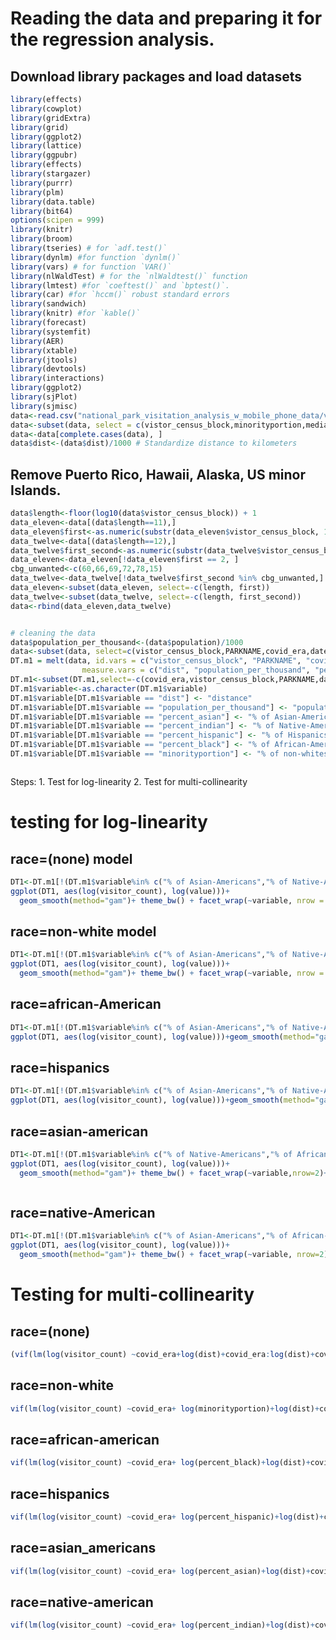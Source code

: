 # Reading the data and preparing it for the regression analysis. 
## Download library packages and load datasets
```{r}
library(effects)
library(cowplot)
library(gridExtra)
library(grid)
library(ggplot2)
library(lattice)
library(ggpubr)
library(effects)
library(stargazer)
library(purrr)
library(plm)
library(data.table)
library(bit64)
options(scipen = 999)
library(knitr)
library(broom)
library(tseries) # for `adf.test()`
library(dynlm) #for function `dynlm()`
library(vars) # for function `VAR()`
library(nlWaldTest) # for the `nlWaldtest()` function
library(lmtest) #for `coeftest()` and `bptest()`.
library(car) #for `hccm()` robust standard errors
library(sandwich)
library(knitr) #for `kable()`
library(forecast) 
library(systemfit)
library(AER)
library(xtable)
library(jtools)
library(devtools)
library(interactions)
library(ggplot2)
library(sjPlot)
library(sjmisc)
data<-read.csv("national_park_visitation_analysis_w_mobile_phone_data/volume/data/processed/processed_model.csv")
data<-subset(data, select = c(vistor_census_block,minorityportion,median.age,dist,MEDIAN.INCOME, visitor_count, PARKNAME, date_range_start))
data<-data[complete.cases(data), ]
data$dist<-(data$dist)/1000 # Standardize distance to kilometers
```

## Remove Puerto Rico, Hawaii, Alaska, US minor Islands. 
```{r}
data$length<-floor(log10(data$vistor_census_block)) + 1
data_eleven<-data[(data$length==11),]
data_eleven$first<-as.numeric(substr(data_eleven$vistor_census_block, 1, 1))
data_twelve<-data[(data$length==12),]
data_twelve$first_second<-as.numeric(substr(data_twelve$vistor_census_block, 1, 2))
data_eleven<-data_eleven[!data_eleven$first == 2, ]
cbg_unwanted<-c(60,66,69,72,78,15)
data_twelve<-data_twelve[!data_twelve$first_second %in% cbg_unwanted,]
data_eleven<-subset(data_eleven, select=-c(length, first))
data_twelve<-subset(data_twelve, select=-c(length, first_second))
data<-rbind(data_eleven,data_twelve)


# cleaning the data
data$population_per_thousand<-(data$population)/1000
data<-subset(data, select=c(vistor_census_block,PARKNAME,covid_era,date_range_start,visitor_count,dist,population_per_thousand,percent_hispanic,percent_asian,percent_indian,percent_black,minorityportion))
DT.m1 = melt(data, id.vars = c("vistor_census_block", "PARKNAME", "covid_era","date_range_start","visitor_count"),
                measure.vars = c("dist", "population_per_thousand", "percent_hispanic","percent_asian","percent_indian","percent_black","minorityportion"))
DT.m1<-subset(DT.m1,select=-c(covid_era,vistor_census_block,PARKNAME,date_range_start))
DT.m1$variable<-as.character(DT.m1$variable)
DT.m1$variable[DT.m1$variable == "dist"] <- "distance"
DT.m1$variable[DT.m1$variable == "population_per_thousand"] <- "population/1000"
DT.m1$variable[DT.m1$variable == "percent_asian"] <- "% of Asian-Americans"
DT.m1$variable[DT.m1$variable == "percent_indian"] <- "% of Native-Americans"
DT.m1$variable[DT.m1$variable == "percent_hispanic"] <- "% of Hispanics"
DT.m1$variable[DT.m1$variable == "percent_black"] <- "% of African-Americans"
DT.m1$variable[DT.m1$variable == "minorityportion"] <- "% of non-whites"



```

Steps: 
1. Test for log-linearity
2. Test for multi-collinearity

# testing for log-linearity

## race=(none) model

```{r}
DT1<-DT.m1[!(DT.m1$variable%in% c("% of Asian-Americans","% of Native-Americans","% of Hispanics","% of African-Americans","% of non-whites")),]
ggplot(DT1, aes(log(visitor_count), log(value)))+
  geom_smooth(method="gam")+ theme_bw() + facet_wrap(~variable, nrow = 2)+xlab("ln(visitor count)")+ylab("ln(independent variable)")
```


## race=non-white model
```{r}

DT1<-DT.m1[!(DT.m1$variable%in% c("% of Asian-Americans","% of Native-Americans","% of Hispanics","% of African-Americans")),]
ggplot(DT1, aes(log(visitor_count), log(value)))+
  geom_smooth(method="gam")+ theme_bw() + facet_wrap(~variable, nrow = 2)+xlab("ln(visitor count)")+ylab("ln(independent variable)")


```

## race=african-American
```{r}

DT1<-DT.m1[!(DT.m1$variable%in% c("% of Asian-Americans","% of Native-Americans","% of Hispanics","% of non-whites")),]
ggplot(DT1, aes(log(visitor_count), log(value)))+geom_smooth(method="gam")+ theme_bw() + facet_wrap(~variable,nrow=2)+xlab("ln(visitor count)")+ylab("ln(independent variable)")


```

## race=hispanics
```{r}

DT1<-DT.m1[!(DT.m1$variable%in% c("% of Asian-Americans","% of Native-Americans","% of African-Americans","% of non-whites")),]
ggplot(DT1, aes(log(visitor_count), log(value)))+geom_smooth(method="gam")+ theme_bw() + facet_wrap(~variable, nrow=2)+xlab("ln(visitor count)")+ylab("ln(independent variable)")


```

## race=asian-american
```{r}

DT1<-DT.m1[!(DT.m1$variable%in% c("% of Native-Americans","% of African-Americans","% of non-whites","% of Hispanics")),]
ggplot(DT1, aes(log(visitor_count), log(value)))+
  geom_smooth(method="gam")+ theme_bw() + facet_wrap(~variable,nrow=2)+xlab("ln(visitor count)")+ylab("ln(independent variable)")



```

## race=native-American
```{r}
DT1<-DT.m1[!(DT.m1$variable%in% c("% of Asian-Americans","% of African-Americans","% of non-whites","% of Hispanics")),]
ggplot(DT1, aes(log(visitor_count), log(value)))+
  geom_smooth(method="gam")+ theme_bw() + facet_wrap(~variable, nrow=2)+xlab("ln(visitor count)")+ylab("ln(independent variable)")
```


# Testing for multi-collinearity

## race=(none)

```{r}
(vif(lm(log(visitor_count) ~covid_era+log(dist)+covid_era:log(dist)+covid_era:log(dist):log(minorityportion)+log(population/1000)+(date_range_start), data=data)))
```


## race=non-white

```{r}
vif(lm(log(visitor_count) ~covid_era+ log(minorityportion)+log(dist)+covid_era:log(minorityportion)+covid_era:log(dist)+log(dist):log(minorityportion)+covid_era:log(dist):log(minorityportion)+log(population/1000)+(date_range_start), data=data))
```


## race=african-american

```{r}
vif(lm(log(visitor_count) ~covid_era+ log(percent_black)+log(dist)+covid_era:log(percent_black)+covid_era:log(dist)+log(dist):log(percent_black)+covid_era:log(dist):log(percent_black)+log(population/1000)+(date_range_start),data = data))
```


## race=hispanics
```{r}
vif(lm(log(visitor_count) ~covid_era+ log(percent_hispanic)+log(dist)+covid_era:log(percent_hispanic)+covid_era:log(dist)+log(dist):log(percent_hispanic)+covid_era:log(dist):log(percent_hispanic)+log(population/1000)+date_range_start,data=data))
```


## race=asian_americans
```{r}
vif(lm(log(visitor_count) ~covid_era+ log(percent_asian)+log(dist)+covid_era:log(percent_asian)+covid_era:log(dist)+log(dist):log(percent_asian)+covid_era:log(dist):log(percent_asian)+log(population/1000)+(date_range_start),data = data))
```


## race=native-american
```{r}
vif(lm(log(visitor_count) ~covid_era+ log(percent_indian)+log(dist)+covid_era:log(percent_indian)+covid_era:log(dist)+log(dist):log(percent_indian)+covid_era:log(dist):log(percent_indian)+log(population/1000)+(date_range_start),data = data))
```


